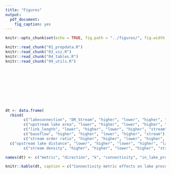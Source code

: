 ```yaml
---
title: "Figures"
output:
  pdf_document:
    fig_caption: yes
---
```


```r
knitr::opts_chunk$set(echo = TRUE, fig.path = "../figures/", fig.width = 5.5, fig.height = 4.2)
```

```r
knitr::read_chunk("01_prepdata.R")
knitr::read_chunk("03_viz.R")
knitr::read_chunk("04_tables.R")
knitr::read_chunk("99_utils.R")
```

```r

```

```r

```

```r

```

```r

```

```r

```

```r

```

```r

```

```r

```

```r


```

<!-- * Olin Lake has a completely undeveloped shoreline -->
<!-- * Madison Lake is impaired according to MPCA -->


```r
dt <- data.frame(
  rbind(
        c("lakeconnection", "DR_Stream", "higher", "lower", "higher", "lake"), 
        c("upstream lake area", "lower", "higher", "lower", "higher", "lake"), 
        c("link_length", "lower", "higher", "lower", "higher", "stream"), 
        c("baseflow", "higher", "higher", "lower", "higher", "stream"), 
        c("stream order ratio", "higher", "higher", "lower", "higher", "stream"),
  c("upstream lake distance", "lower", "higher", "lower", "higher", "lake-stream"), 
        c("stream density", "higher", "higher", "lower", "higher", "stream")))

names(dt) <- c("metric", "direction", "k", "connectivity", "in_lake_processing", "axis")

knitr::kable(dt, caption = c("Connectivity metric effects on lake processing."))
```